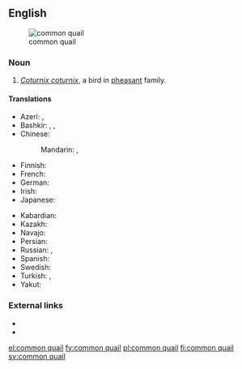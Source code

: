 ==English==
[[File:Weibliche Wachtel (Coturnix coturnix).jpg|thumb|common quail]]
===Noun===
{{en-noun|head=[[common]] [[quail]]}}

# ''[[Coturnix coturnix]]'', a bird in [[pheasant]] family.

====Translations====
{{trans-top|bird in the pheasant family}}
* Azeri: {{t|az|adi bildirçin}}, {{t+|az|bildirçin}}
* Bashkir: {{t|ba|бүҙәнә|tr=büðänä|sc=Cyrl}}, {{t|ba|бүтбелдек|tr=bütbeldek|sc=Cyrl}}, {{t|ba|бытбылдыҡ|tr=bıtbıldıq|sc=Cyrl}}
* Chinese:
*: Mandarin: {{t+|cmn|鵪鶉|sc=Hani}}, {{t+|cmn|鹌鹑|tr=ānchún|sc=Hani}}
* Finnish: {{t+|fi|viiriäinen}}
* French: {{t+|fr|caille|f}}
* German: {{t+|de|Wachtel|f}}
* Irish: {{t|ga|gearg|f}}
* Japanese: {{t|ja|ウズラ|tr=uzura|sc=Jpan}}
{{trans-mid}}
* Kabardian: {{t|kbd|ныбгъуэ}}
* Kazakh: {{t|kk|бөдене|tr=bödene|sc=Cyrl}}
* Navajo: {{t|nv|díłdánii yił aheełtʼéhii}}
* Persian: {{t+|fa|بلدرچین|tr=belderčin|sc=fa-Arab}}
* Russian: {{t+|ru|пе́репел|m|sc=Cyrl}}, {{t+|ru|перепёлка|f|sc=Cyrl}}
* Spanish: {{t|es|codorniz común|f}}
* Swedish: {{t+|sv|vaktel|c}}
* Turkish: {{t+|tr|bayağı bıldırcın}}, {{t+|tr|bıldırcın}}
* Yakut: {{t|sah|хонуу бочугураһа|tr=xonuu bočuguraha|sc=Cyrl}}
{{trans-bottom}}

===External links===
* {{pedia}}
* {{specieslite|Coturnix coturnix}}

[[el:common quail]]
[[fy:common quail]]
[[pl:common quail]]
[[fi:common quail]]
[[sv:common quail]]